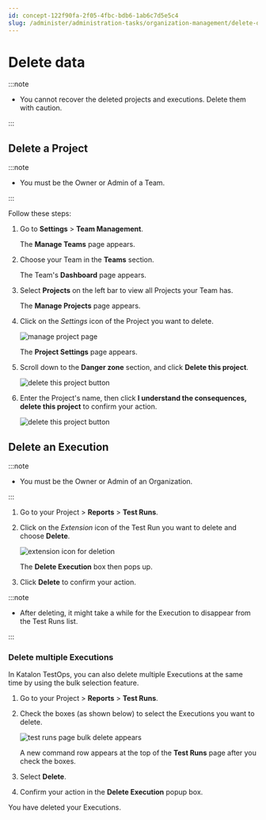 ```yaml
---
id: concept-122f90fa-2f05-4fbc-bdb6-1ab6c7d5e5c4
slug: /administer/administration-tasks/organization-management/delete-data
---
```


# Delete data


:::note

-   You cannot recover the deleted projects and executions. Delete them with caution.


:::

## Delete a Project


:::note

-   You must be the Owner or Admin of a Team.


:::

Follow these steps:

1.  Go to **Settings** &gt; **Team Management**.

    The **Manage Teams** page appears.

2.  Choose your Team in the **Teams** section.

    The Team's **Dashboard** page appears.

3.  Select **Projects** on the left bar to view all Projects your Team has.

    The **Manage Projects** page appears.

4.  Click on the *Settings* icon of the Project you want to delete.

    <img src="https://github.com/katalon-studio/docs-images/raw/master/katalon-analytics/docs/testops-revamp-aug-delete-data/manage-project-page-settings-icon.png" alt="manage project page" />

    The **Project Settings** page appears.

5.  Scroll down to the **Danger zone** section, and click **Delete this project**.

    <img src="https://github.com/katalon-studio/docs-images/raw/master/katalon-analytics/docs/testops-revamp-aug-delete-data/project-settings-page-danger-zone-section-2.png" alt="delete this project button" />

6.  Enter the Project's name, then click **I understand the consequences, delete this project** to confirm your action.

    <img src="https://github.com/katalon-studio/docs-images/raw/master/katalon-analytics/docs/testops-revamp-aug-delete-data/delete-project-popup-confirm-action.png" alt="delete this project button" />


## Delete an Execution


:::note

-   You must be the Owner or Admin of an Organization.


:::

1.  Go to your Project &gt; **Reports** &gt; **Test Runs**.

2.  Click on the *Extension* icon of the Test Run you want to delete and choose **Delete**.

    <img src="https://github.com/katalon-studio/docs-images/raw/master/katalon-analytics/docs/testops-revamp-aug-delete-data/extension-icon-delete-button-2.png" alt="extension icon for deletion" />

    The **Delete Execution** box then pops up.

3.  Click **Delete** to confirm your action.



:::note

-   After deleting, it might take a while for the Execution to disappear from the Test Runs list.


:::

### Delete multiple Executions

In Katalon TestOps, you can also delete multiple Executions at the same time by using the bulk selection feature.

1.  Go to your Project &gt; **Reports** &gt; **Test Runs**.

2.  Check the boxes \(as shown below\) to select the Executions you want to delete.

    <img src="https://github.com/katalon-studio/docs-images/raw/master/katalon-analytics/docs/testops-revamp-aug-delete-data/bulk-selection-for-execution-delete-2.png" alt="test runs page bulk delete appears" />

    A new command row appears at the top of the **Test Runs** page after you check the boxes.

3.  Select **Delete**.

4.  Confirm your action in the **Delete Execution** popup box.


You have deleted your Executions.